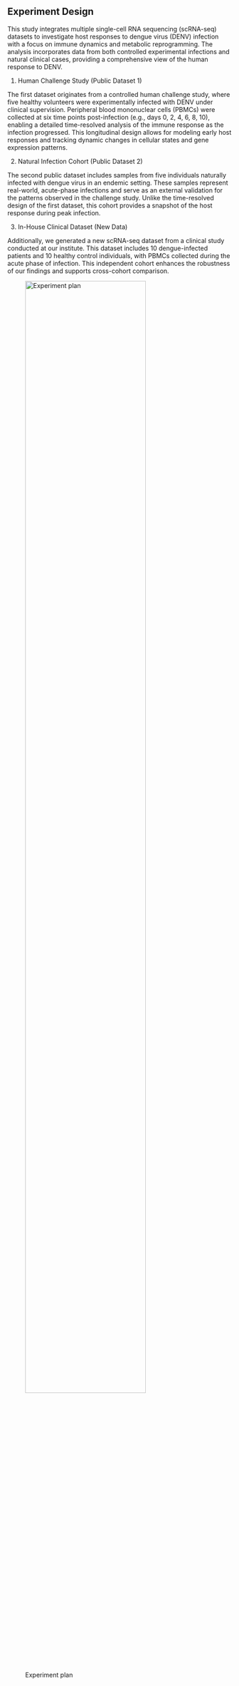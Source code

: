 ## Experiment Design {.unnumbered}

This study integrates multiple single-cell RNA sequencing (scRNA-seq) datasets to investigate host responses to dengue virus (DENV) infection with a focus on immune dynamics and metabolic reprogramming. The analysis incorporates data from both controlled experimental infections and natural clinical cases, providing a comprehensive view of the human response to DENV.

1.  Human Challenge Study (Public Dataset 1)

The first dataset originates from a controlled human challenge study, where five healthy volunteers were experimentally infected with DENV under clinical supervision. Peripheral blood mononuclear cells (PBMCs) were collected at six time points post-infection (e.g., days 0, 2, 4, 6, 8, 10), enabling a detailed time-resolved analysis of the immune response as the infection progressed. This longitudinal design allows for modeling early host responses and tracking dynamic changes in cellular states and gene expression patterns.

2.  Natural Infection Cohort (Public Dataset 2)

The second public dataset includes samples from five individuals naturally infected with dengue virus in an endemic setting. These samples represent real-world, acute-phase infections and serve as an external validation for the patterns observed in the challenge study. Unlike the time-resolved design of the first dataset, this cohort provides a snapshot of the host response during peak infection.

3.  In-House Clinical Dataset (New Data)

Additionally, we generated a new scRNA-seq dataset from a clinical study conducted at our institute. This dataset includes 10 dengue-infected patients and 10 healthy control individuals, with PBMCs collected during the acute phase of infection. This independent cohort enhances the robustness of our findings and supports cross-cohort comparison.

::: cell
![Experiment plan](demo.jpg){fig-cap="Figure 1. Experiment design." width="80%"}
:::

